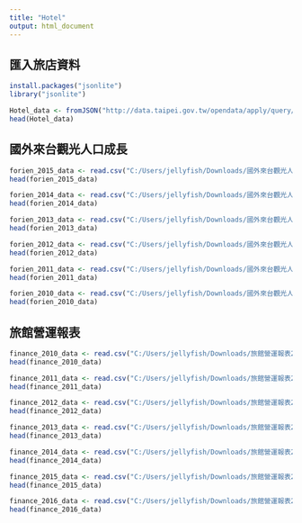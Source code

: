 ```yaml
---
title: "Hotel"
output: html_document
---
```

## 匯入旅店資料
```r
install.packages("jsonlite")
library("jsonlite")
```


```r
Hotel_data <- fromJSON("http://data.taipei.gov.tw/opendata/apply/query/NDQxOEM2MDAtRDdGNS00NkQ2LUJCMUYtMURBMjlEQUI5MUU5?$format=json")
head(Hotel_data)
```

## 國外來台觀光人口成長

```r
forien_2015_data <- read.csv("C:/Users/jellyfish/Downloads/國外來台觀光人口成長-1.csv")
head(forien_2015_data)

forien_2014_data <- read.csv("C:/Users/jellyfish/Downloads/國外來台觀光人口成長-2.csv")
head(forien_2014_data)

forien_2013_data <- read.csv("C:/Users/jellyfish/Downloads/國外來台觀光人口成長-3.csv")
head(forien_2013_data)

forien_2012_data <- read.csv("C:/Users/jellyfish/Downloads/國外來台觀光人口成長-4.csv")
head(forien_2012_data)

forien_2011_data <- read.csv("C:/Users/jellyfish/Downloads/國外來台觀光人口成長-5.csv")
head(forien_2011_data)

forien_2010_data <- read.csv("C:/Users/jellyfish/Downloads/國外來台觀光人口成長-6.csv")
head(forien_2010_data)

```
## 旅館營運報表

```r

finance_2010_data <- read.csv("C:/Users/jellyfish/Downloads/旅館營運報表2010-1~12.csv")
head(finance_2010_data)

finance_2011_data <- read.csv("C:/Users/jellyfish/Downloads/旅館營運報表2011-1~12.csv")
head(finance_2011_data)

finance_2012_data <- read.csv("C:/Users/jellyfish/Downloads/旅館營運報表2012-1~12.csv")
head(finance_2012_data)

finance_2013_data <- read.csv("C:/Users/jellyfish/Downloads/旅館營運報表2013-1~12.csv")
head(finance_2013_data)

finance_2014_data <- read.csv("C:/Users/jellyfish/Downloads/旅館營運報表2014-1~12.csv")
head(finance_2014_data)

finance_2015_data <- read.csv("C:/Users/jellyfish/Downloads/旅館營運報表2015-1~12.csv")
head(finance_2015_data)

finance_2016_data <- read.csv("C:/Users/jellyfish/Downloads/旅館營運報表2016-1~3.csv")
head(finance_2016_data)
```
